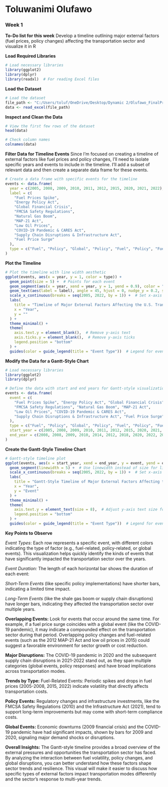 # Toluwanimi Olufawo

### Week 1

**To-Do list for this week** 
Develop a timeline outlining major external factors (fuel prices, policy changes) affecting the transportation sector and visualize it in R

**Load Required Libraries**

```r
# Load necessary libraries
library(ggplot2)
library(dplyr)
library(readxl)  # For reading Excel files

```

**Load the Dataset**

```r
# Load the dataset
file_path <- "C:/Users/toluf/OneDrive/Desktop/Dynamic 2/Olufawo_FinalProjectWeek1/Dataset_USGDP.xlsx"
data <- read_excel(file_path)

```

**Inspect and Clean the Data**

```r
# View the first few rows of the dataset
head(data)

# Check column names
colnames(data)

```

**Filter Data for Timeline Events** Since I'm focused on creating a timeline of external factors like fuel prices and policy changes, I'll need to isolate specific years and events to include in the timeline. I’ll add a subset of relevant data and then create a separate data frame for these events.

```r
# Create a data frame with specific events for the timeline
events <- data.frame(
  year = c(2005, 2008, 2009, 2010, 2011, 2012, 2015, 2020, 2021, 2022),
  label = c(
    "Fuel Prices Spike",
    "Energy Policy Act",
    "Global Financial Crisis",
    "FMCSA Safety Regulations",
    "Natural Gas Boom",
    "MAP-21 Act",
    "Low Oil Prices",
    "COVID-19 Pandemic & CARES Act",
    "Supply Chain Disruptions & Infrastructure Act",
    "Fuel Price Surge"
  ),
  type = c("Fuel", "Policy", "Global", "Policy", "Fuel", "Policy", "Fuel", "Global", "Global/Policy", "Fuel")
)

```

**Plot the Timeline**

```r
# Plot the timeline with line width aesthetic
ggplot(events, aes(x = year, y = 1, color = type)) +
  geom_point(size = 5) +  # Points for each event
  geom_segment(aes(x = year, xend = year, y = 1, yend = 0.9), color = "gray", linewidth = 0.5) +  # Adjusted to use linewidth
  geom_text(aes(label = label), angle = 45, hjust = 0, nudge_y = 0.2, size = 3.5) +  # Event labels
  scale_x_continuous(breaks = seq(2005, 2022, by = 1)) +  # Set x-axis breaks for each year
  labs(
    title = "Timeline of Major External Factors Affecting the U.S. Transportation Sector",
    x = "Year",
    y = ""
  ) +
  theme_minimal() +
  theme(
    axis.text.y = element_blank(),  # Remove y-axis text
    axis.ticks.y = element_blank(),  # Remove y-axis ticks
    legend.position = "bottom"
  ) +
  guides(color = guide_legend(title = "Event Type"))  # Legend for event types


```

**Modify the Data for a Gantt-Style Chart**

```r
# Load necessary libraries
library(ggplot2)
library(dplyr)

# Define the data with start and end years for Gantt-style visualization
events <- data.frame(
  event = c(
    "Fuel Prices Spike", "Energy Policy Act", "Global Financial Crisis",
    "FMCSA Safety Regulations", "Natural Gas Boom", "MAP-21 Act",
    "Low Oil Prices", "COVID-19 Pandemic & CARES Act", 
    "Supply Chain Disruptions & Infrastructure Act", "Fuel Price Surge"
  ),
  type = c("Fuel", "Policy", "Global", "Policy", "Fuel", "Policy", "Fuel", "Global", "Global/Policy", "Fuel"),
  start_year = c(2005, 2008, 2009, 2010, 2011, 2012, 2015, 2020, 2021, 2022),
  end_year = c(2008, 2008, 2009, 2010, 2014, 2012, 2018, 2020, 2022, 2022)
)

```

**Create the Gantt-Style Timeline Chart**

```r
# Gantt-style timeline plot
ggplot(events, aes(x = start_year, xend = end_year, y = event, yend = event, color = type)) +
  geom_segment(linewidth = 5) +  # Use linewidth instead of size for line thickness
  scale_x_continuous(breaks = seq(2005, 2022, by = 1)) +  # Set x-axis breaks for each year
  labs(
    title = "Gantt-Style Timeline of Major External Factors Affecting the U.S. Transportation Sector",
    x = "Year",
    y = "Event"
  ) +
  theme_minimal() +
  theme(
    axis.text.y = element_text(size = 8),  # Adjust y-axis text size for readability
    legend.position = "bottom"
  ) +
  guides(color = guide_legend(title = "Event Type"))  # Legend for event types


```

**Key Points to Observe**

*Event Types*: Each row represents a specific event, with different colors indicating the type of factor (e.g., fuel-related, policy-related, or global events). This visualization helps quickly identify the kinds of events that have significantly impacted the transportation sector over the years.

*Event Duration:* The length of each horizontal bar shows the duration of each event:

*Short-Term Events* (like specific policy implementations) have shorter bars, indicating a limited time impact.

*Long-Term Events* (like the shale gas boom or supply chain disruptions) have longer bars, indicating they affected the transportation sector over multiple years.

**Overlapping Events:** Look for events that occur around the same time. For example, if a fuel price surge coincides with a global event (like the COVID-19 pandemic), it may indicate a compounded effect on the transportation sector during that period. Overlapping policy changes and fuel-related events (such as the 2012 MAP-21 Act and low oil prices in 2015) could suggest a favorable environment for sector growth or cost reduction.

**Major Disruptions:** The COVID-19 pandemic in 2020 and the subsequent supply chain disruptions in 2021-2022 stand out, as they span multiple categories (global events, policy responses) and have broad implications across transportation modes.

**Trends by Type:** Fuel-Related Events: Periodic spikes and drops in fuel prices (2005-2008, 2015, 2022) indicate volatility that directly affects transportation costs.

**Policy Events:** Regulatory changes and infrastructure investments, like the FMCSA Safety Regulations (2010) and the Infrastructure Act (2021), tend to support long-term improvements but may come with short-term compliance costs.

**Global Events:** Economic downturns (2009 financial crisis) and the COVID-19 pandemic have had significant impacts, shown by bars for 2009 and 2020, signaling major demand shocks or disruptions.

**Overall Insights:** The Gantt-style timeline provides a broad overview of the external pressures and opportunities the transportation sector has faced. By analyzing the interaction between fuel volatility, policy changes, and global disruptions, you can better understand how these factors shape sector trends and resilience. This visual will make it easier to discuss how specific types of external factors impact transportation modes differently and the sector’s response to multi-year trends.
